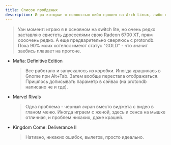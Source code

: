 ```yaml
---
title: Список пройденых
description: Игры которые я полностью либо прошел на Arch Linux, либо периодически поигрываю (сессионки).
---
```

> Уан момент: играю я в основном на switch lite, но очень редко заставляю свистеть дросселями свою Radeon 6700 XT, прям оооочень редко. А еще предварительно сверяюсь с protondb. Пока 90% моих хотелок имеют статус "GOLD" - что значит заебись плавает на протоне. 

- Mafia: Definitive Edition
    > Все работало и запускалось из коробки. Иногда крашилась в Gnome при Alt+Tab. Затем вообще перестала отображаться. Пришлось дописывать параметр в сэйвах (на protondb написано че и где).
- Marvel Rivals
    > Одна проблема - черный экран вместо виджета с видео в гланом меню. Иногда играем с женой, здесь и сенса на мышке отличная, и проблем никаких, даже крашей.
- Kingdom Come: Deliverance II
    > Нативно, никаких ошибок, вылетов, просто идеально.